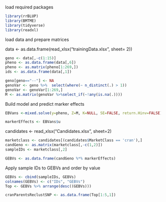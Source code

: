 load required packages
```R
library(rrBLUP)
library(BMTME)
library(tidyverse)
library(readxl)
```

load data and prepare matrices

data <- as.data.frame(read_xlsx("trainingData.xlsx", sheet= 2))

```R
geno <- data[,-c(1:15)]
pheno <- as.data.frame(data[,6])
pheno <- as.matrix(pheno[1:269,])
ids <- as.data.frame(data[,1])

geno[geno=="--"] <- NA
genoVar <- geno %>%  select(where(~ n_distinct(.) > 1))
genoVar <- genoVar[1:269,]
M <- as.matrix(genoVar %>%select_if(~!any(is.na(.))))


```

Build model and predict marker effects
```R

EBVans <-mixed.solve(y=pheno, Z=M, K=NULL, SE=FALSE, return.Hinv=FALSE)

markerEffects <- EBVans$u

```


candidates <- read_xlsx("Candidates.xlsx", sheet=2)
```R
marketclass <- candidates[(candidates$MarketClass == 'cran'),]
candGeno <- as.matrix(marketclass[,-c(1,2)])
sampleIDs <- marketclass[,2]
```

```R
GEBVs <- as.data.frame(candGeno %*% markerEffects)
```

Apply sample IDs to GEBVs and order by value
```R

GEBVs <- cbind(sampleIDs, GEBVs)
colnames(GEBVs) <- c("IDs", "GEBVs")
Top <- GEBVs %>% arrange(desc((GEBVs)))

cranParentsReclustSNP <- as.data.frame(Top[1:5,1])
```
